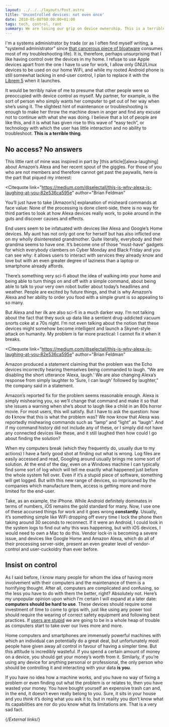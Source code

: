 ```yaml
---
layout: ../../../layouts/Post.astro
title: 'Uncontrolled devices: not even once'
date: 2018-05-08T00:00:00+01:00
tags: tech, control, rant
summary: We are losing our grip on device ownership. This is a terrible thing.
---
```



I'm a systems administrator by trade (or as I often find myself writing, a “systemd administrator” since [that cancerous piece of bloatware][without-systemd] consumes most of my troubleshooting life). It is, therefore, perhaps unsurprising that I like having control over the devices in my home. I refuse to use Apple devices apart from the one I have to use for work, I allow only GNU/Linux devices to be used on our home WiFi, and while my rooted Android phone is still somewhat lacking in end-user control, I plan to replace it with the [Librem 5][librem-5] when it launches.

It would be terribly naïve of me to presume that other people were so preoccupied with device control as myself. My partner, for example, is the sort of person who simply wants her computer to get out of her way when she’s using it. The slightest hint of maintenance or troubleshooting is enough to make her throw the machine down in anger and find any excuse not to continue with what she was doing. I believe that a lot of people are like this, and it is what has given rise to this wave of “easy tech”, or technology with which the user has little interaction and no ability to troubleshoot. **This is a terrible thing**.

## No access? No answers

This little rant of mine was inspired in part by [this article][alexa-laughing] about Amazon’s Alexa and her recent spout of the giggles. For those of you who are not members and therefore cannot get past the paywalls, here is the part that piqued my interest:

<Citequote
   link="https://medium.com/@selectall/this-is-why-alexa-is-laughing-at-you-82e536ca595e"
   author="Brian Feldman"
>
You’ll just have to take [Amazon’s] explanation of misheard commands at face value: None of the processing is done client-side, there is no way for third parties to look at how Alexa devices really work, to poke around in the guts and discover causes and effects.
</Citequote>

End users seem to be infatuated with devices like Alexa and Google’s Home devices. My aunt has not only got one for herself but has also inflicted one on my wholly disinterested grandmother. Quite literally, everybody and their grandma seems to have one. It’s become one of those “must-have” gadgets for which everybody clambers on Cyber Monday and Black Friday and you can see why: it allows users to interact with services they already know and love but with an even greater degree of laziness than a laptop or smartphone already affords.

There’s something very sci-fi about the idea of walking into your home and being able to turn things on and off with a simple command, about being able to talk to your very own robot butler about today’s headlines and weather. People are excited by future things, and that is why Amazon’s Alexa and her ability to order you food with a simple grunt is so appealing to so many.

But Alexa and her ilk are also sci-fi in a much darker way. I’m not talking about the fact that they suck up data like a sentient drug-addicted vacuum snorts coke at a 70s night. I’m not even talking about the notion that these devices might somehow become intelligent and launch a Skynet-style attack on humanity. My problem is far more practical: I cannot fix it when it breaks.

<Citequote
   link="https://medium.com/@selectall/this-is-why-alexa-is-laughing-at-you-82e536ca595e"
   author="Brian Feldman"
>
Amazon produced a statement claiming that the problem was the Echo devices incorrectly hearing themselves being commanded to laugh. “We are disabling the short utterance ‘Alexa, laugh.’ We are also changing Alexa’s response from simply laughter to ‘Sure, I can laugh’ followed by laughter,” the company said in a statement.
</Citequote>

Amazon’s reported fix for the problem seems reasonable enough. Alexa is simply mishearing you, so we’ll change that command and make it so that she issues a warning when she’s about to laugh like a child in an 80s horror movie. For most users, this will satisfy. But I have to ask the question: how do **I** know that this is what the problem was? We now know that Alexa was reportedly mishearing commands such as “lamp” and “light” as “laugh”. And if my command history did not include any of these, or I simply did not have any connected devices like these, and it still laughed then how could I go about finding the solution?

When my computers break (which they frequently do, usually due to my actions) I have a fairly good shot at finding out what is wrong. Log files are easily accessed and read, Googling around usually brings me some sort of solution. At the end of the day, even on a Windows machine I can typically find some sort of log which will tell me exactly what happened just before the whole system fell over. Even if it’s a stupid piece of software, something will get logged. But with this new range of devices, so imprisoned by the companies which manufacture them, access is getting more and more limited for the end-user.

Take, as an example, the iPhone. While Android definitely dominates in terms of numbers, iOS remains the gold standard for many. Now, I use one of these accursed things for work and it goes wrong **constantly**. Usually, it’s something simple like WiFi dropping off every time I lock the phone then taking around 30 seconds to reconnect. If it were an Android, I could look in the system logs to find out why this was happening, but with iOS devices, I would need to own a Mac to do this. Vendor lock-in is becoming a severe issue, and devices like Google Home and Amazon Alexa, which do all of their processing server-side, present an even greater level of vendor-control and user-cuckoldry than ever before.

## Insist on control

As I said before, I know many people for whom the idea of having more involvement with their computers and the maintenance of them is a horrifying thought. After all, computers are complicated and confusing, so the less you have to do with them the better, right? Absolutely not. Here’s my unpopular opinion upon which I’m certain I will expand at a later date: **computers should be hard to use**. These devices should require some investment of time to come to grips with, just like using any power tool should require the wearing of correct safety equipment and following best practices. If [users are stupid][users-stupid] we are going to be in a whole heap of trouble as computers start to take over our lives more and more.

Home computers and smartphones are immensely powerful machines with which an individual can potentially do a great deal, but unfortunately most people have given away all control in favour of having a simpler time. But this attitude is incredibly wasteful. If you spend a certain amount of money on a device, you should get your money’s worth from it. Similarly, if you’re using any device for anything personal or professional, the only person who should be controlling it and interacting with your data **is you**.

If you have no idea how a machine works, and you have no way of fixing a problem or even finding out what the problem is or relates to, then you have wasted your money. You have bought yourself an expensive trash can and, in the end, it doesn’t even really belong to you. Sure, it sits in your house and you _think_ it’s doing what you ask it to, but in reality you don’t know what its capabilities are nor do you know what its limitations are. That is a very sad fact.

{/*External links*/}

[alex-laughing]: https://medium.com/@selectall/this-is-why-alexa-is-laughing-at-you-82e536ca595e
[librem-5]: https://puri.sm/shop/librem-5/
[users-stupid]: https://www.over-yonder.net/~fullermd/rants/winstupid/1
[without-systemd]: http://without-systemd.org/wiki/index.php/Main_Page
